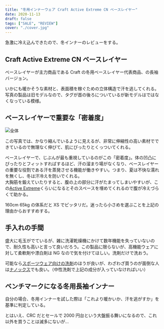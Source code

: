 ```yaml
---
title: "冬用インナーウェア Craft Active Extreme CN ベースレイヤー"
date: 2020-11-13
draft: false
tags: ["SALE", "REVIEW"]
cover: "./cover.jpg"
---
```


急激に冷え込んできたので、冬インナーのレビューをする。

## Craft Active Extreme CN ベースレイヤー

<LinkBox
  url="https://www.chainreactioncycles.com/jp/ja/craft-active-extreme-cn-%E3%83%99%E3%83%BC%E3%82%B9%E3%83%AC%E3%82%A4%E3%83%A4%E3%83%BC/rp-prod176384"
  linkurl="https://ck.jp.ap.valuecommerce.com/servlet/referral?sid=3171302&pid=886701002&vc_url=https%3A%2F%2Fwww.chainreactioncycles.com%2Fjp%2Fja%2Fcraft-active-extreme-cn-%25E3%2583%2599%25E3%2583%25BC%25E3%2582%25B9%25E3%2583%25AC%25E3%2582%25A4%25E3%2583%25A4%25E3%2583%25BC%2Frp-prod176384%3Futm_source%3Dvaluecommerce%26utm_medium%3Daffiliates"
/>

ベースレイヤーが主力商品である Craft の冬用ベースレイヤー代表商品、の長袖バージョン。

いかにも暖かそうな素材と、表面積を稼ぐための立体構造で汗を逃してくれる。写真の製品は旧モデルなので、タグが首の後ろについているが新モデルはではなくなっている模様。

## ベースレイヤーで重要な「密着度」

![全体](./xs.png)

この写真では、かなり縮んでいるように見えるが、非常に伸縮性の高い素材でできているので無理なく伸びて、肌にぴったりとくっついてくれる。

ベースレイヤーで、じぶんが最も重視しているのがこの「密着度」。体の凹凸にぴったりとフィットすればするほど、汗の溜まり場がなくなり、ベースレイヤーの重要な役割である汗を蒸発させる機能が働きやすい。つまり、夏は不快な濡れを無くし、冬は汗冷えを防いでくれる。\
大胸筋を鍛えていたりすると、腹の上の部分に汗がたまってしまいやすいが、この[Active Extreme](https://www.chainreactioncycles.com/jp/ja/craft-active-extreme-cn-%E3%83%99%E3%83%BC%E3%82%B9%E3%83%AC%E3%82%A4%E3%83%A4%E3%83%BC/rp-prod176384)くらいになるとそのスペースを埋めてくれるので腹が冷えづらくて助かる。

160cm 65kg の体系だと XS でピッタリだ。迷ったら小さめを選ぶことを上記の理由からおすすめする。

## 手入れの手間

盛大に毛玉がでているが、雑に洗濯乾燥機にかけて数年機能を失っていないので、耐久性も高いと言って良いだろう。この製品に限らないが、高機能ウェアに対して柔軟剤や漂白剤は NG なので気を付けてほしい。洗剤だけで洗おう。

可能なら[スポーツウェア向けの洗剤](https://amzn.to/3eVGHE8)のほうが良いが、わざわざ買うのが面倒な人は[ナノックス](https://amzn.to/3kts3VJ)でも良い。（中性洗剤で上記の成分が入っていなければいい）

<LinkBox isAmazonLink url="https://www.amazon.co.jp/dp/B01MV3O3W6/" />

<LinkBox isAmazonLink url="https://www.amazon.co.jp/dp/B08CH8YVJ8/" />

## ベンチマークになる冬用長袖インナー

自分の場合、冬用インナーを試した際は「これより暖かいか、汗を逃がすか」を基準に判定している。

とはいえ、CRC だとセールで 2000 円台という大盤振る舞いになるので、これ以外を買うことは滅多にないが…

<LinkBox
  url="https://www.chainreactioncycles.com/jp/ja/craft-active-extreme-cn-%E3%83%99%E3%83%BC%E3%82%B9%E3%83%AC%E3%82%A4%E3%83%A4%E3%83%BC/rp-prod176384"
  linkurl="https://ck.jp.ap.valuecommerce.com/servlet/referral?sid=3171302&pid=886701002&vc_url=https%3A%2F%2Fwww.chainreactioncycles.com%2Fjp%2Fja%2Fcraft-active-extreme-cn-%25E3%2583%2599%25E3%2583%25BC%25E3%2582%25B9%25E3%2583%25AC%25E3%2582%25A4%25E3%2583%25A4%25E3%2583%25BC%2Frp-prod176384%3Futm_source%3Dvaluecommerce%26utm_medium%3Daffiliates"
/>
